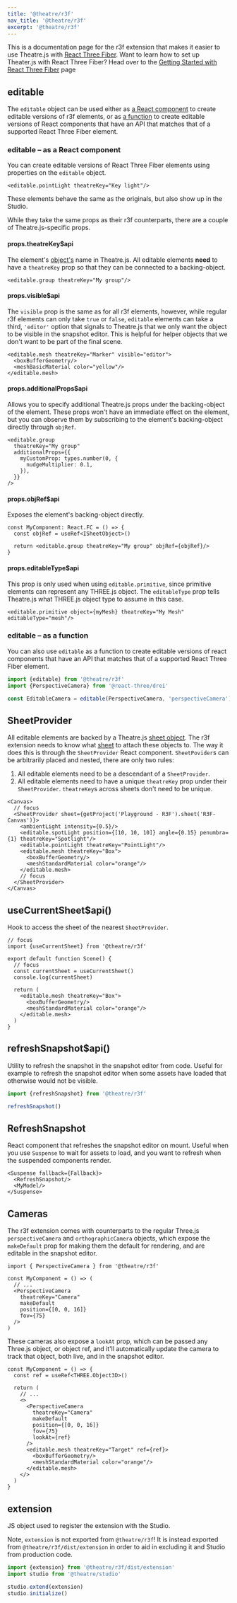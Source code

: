 ```yaml
---
title: '@theatre/r3f'
nav_title: '@theatre/r3f'
excerpt: '@theatre/r3f'
---
```


This is a documentation page for the r3f extension that makes it easier to use Theatre.js
with [React Three Fiber](https://www.npmjs.com/package/@react-three/fiber).
Want to learn how to set up Theater.js with React Three Fiber?
Head over to the [Getting Started with React Three Fiber](/docs/0.5/getting-started/with-react-three-fiber) page

## editable

The `editable` object can be used either as [a React component](#editable-react-component) to create editable versions
of r3f elements,
or as [a function](#editable-fn) to create editable versions of React components that have an API that matches that of a
supported React Three Fiber element.

### editable &ndash; as a React component

You can create editable versions of React Three Fiber elements using properties on the `editable` object.

```tsx
<editable.pointLight theatreKey="Key light"/>
```

These elements behave the same as the originals, but also show up in the Studio.

While they take the same props as their r3f counterparts, there are a couple of Theatre.js-specific props.

#### props.theatreKey$api

The element's [object's](/docs/0.5/api/core#object) name in Theatre.js.
All editable elements **need** to have a `theatreKey` prop so that they can be connected to a backing-object.

```tsx
<editable.group theatreKey="My group"/>
```

#### props.visible$api

The `visible` prop is the same as for all r3f elements, however, while regular r3f elements can only take `true`
or `false`, `editable` elements can take a third, `'editor'` option that signals to Theatre.js that we only want the
object to be visible in the snapshot editor. This is helpful for helper objects that we don't want to be part of the
final scene.

```tsx
<editable.mesh theatreKey="Marker" visible="editor">
  <boxBufferGeometry/>
  <meshBasicMaterial color="yellow"/>
</editable.mesh>
```

#### props.additionalProps$api

Allows you to specify additional Theatre.js props under the backing-object of the element. These props won't have an
immediate effect on the element, but you can observe them by subscribing to the element's backing-object directly
through `objRef`.

```tsx
<editable.group
  theatreKey="My group"
  additionalProps={{
    myCustomProp: types.number(0, {
      nudgeMultiplier: 0.1,
    }),
  }}
/>
```

#### props.objRef$api

Exposes the element's backing-object directly.

```tsx
const MyComponent: React.FC = () => {
  const objRef = useRef<ISheetObject>()

  return <editable.group theatreKey="My group" objRef={objRef}/>
}
```

#### props.editableType$api

This prop is only used when using `editable.primitive`, since primitive elements can represent any THREE.js object.
The `editableType` prop tells Theatre.js what THREE.js object type to assume in this case.

```tsx
<editable.primitive object={myMesh} theatreKey="My Mesh" editableType="mesh"/>
```

### editable &ndash; as a function

You can also use `editable` as a function to create editable versions of react components that have an API that matches
that of a supported React Three Fiber element.

```ts
import {editable} from '@theatre/r3f'
import {PerspectiveCamera} from '@react-three/drei'

const EditableCamera = editable(PerspectiveCamera, 'perspectiveCamera')
```

## SheetProvider

All editable elements are backed by a Theatre.js [sheet object](/docs/0.5/api/core#object).
The r3f extension needs to know what [sheet](/docs/0.5/api/core#sheet) to attach these objects to. The way it does this
is through the `SheetProvider` React component.
`SheetPovider`s can be arbitrarily placed and nested, there are only two rules:

1. All editable elements need to be a descendant of a `SheetProvider`.
2. All editable elements need to have a unique `theatreKey` prop under their `SheetProvider`. `theatreKey`s across
   sheets don't need to be unique.

```tsx
<Canvas>
  // focus
  <SheetProvider sheet={getProject('Playground - R3F').sheet('R3F-Canvas')}>
    <ambientLight intensity={0.5}/>
    <editable.spotLight position={[10, 10, 10]} angle={0.15} penumbra={1} theatreKey="Spotlight"/>
    <editable.pointLight theatreKey="PointLight"/>
    <editable.mesh theatreKey="Box">
      <boxBufferGeometry/>
      <meshStandardMaterial color="orange"/>
    </editable.mesh>
    // focus
  </SheetProvider>
</Canvas>
```

## useCurrentSheet$api()

Hook to access the sheet of the nearest `SheetProvider`.

```tsx
// focus
import {useCurrentSheet} from '@theatre/r3f'

export default function Scene() {
  // focus
  const currentSheet = useCurrentSheet()
  console.log(currentSheet)

  return (
    <editable.mesh theatreKey="Box">
      <boxBufferGeometry/>
      <meshStandardMaterial color="orange"/>
    </editable.mesh>
  )
}
```

## refreshSnapshot$api()

Utility to refresh the snapshot in the snapshot editor from code. Useful for example to refresh the snapshot editor when
some assets have loaded that otherwise would not be visible.

```ts
import {refreshSnapshot} from '@theatre/r3f'

refreshSnapshot()
```

## RefreshSnapshot

React component that refreshes the snapshot editor on mount. Useful when you use `Suspense` to wait for assets to load,
and you want to refresh when the suspended components render.

```tsx
<Suspense fallback={Fallback}>
  <RefreshSnapshot/>
  <MyModel/>
</Suspense>
```

## Cameras <Since version="0.5.1" />

The r3f extension comes with counterparts to the regular Three.js `perspectiveCamera` and `orthographicCamera` objects,
which expose the `makeDefault` prop for making them the default for rendering, and are editable in the snapshot editor.

```tsx
import { PerspectiveCamera } from '@theatre/r3f'

const MyComponent = () => (
  // ...
  <PerspectiveCamera
    theatreKey="Camera"
    makeDefault
    position={[0, 0, 16]}
    fov={75}
  />
)
```

These cameras also expose a `lookAt` prop, which can be passed any Three.js object, or object ref, and it'll
automatically update the camera to track that object, both live, and in the snapshot editor.

```tsx
const MyComponent = () => {
  const ref = useRef<THREE.Object3D>()

  return (
    // ...
    <>
      <PerspectiveCamera
        theatreKey="Camera"
        makeDefault
        position={[0, 0, 16]}
        fov={75}
        lookAt={ref}
      />
      <editable.mesh theatreKey="Target" ref={ref}>
        <boxBufferGeometry/>
        <meshStandardMaterial color="orange"/>
      </editable.mesh>
    </>
  )
}
```

## extension

JS object used to register the extension with the Studio.

Note, `extension` is not exported from `@theatre/r3f`! It is instead exported from `@theatre/r3f/dist/extension` in
order to aid in excluding it and Studio from production code.

```ts
import {extension} from '@theatre/r3f/dist/extension'
import studio from '@theatre/studio'

studio.extend(extension)
studio.initialize()
```
